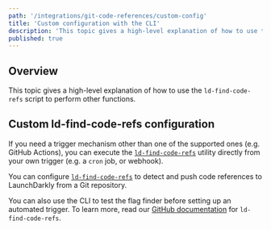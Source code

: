 ```yaml
---
path: '/integrations/git-code-references/custom-config'
title: 'Custom configuration with the CLI'
description: 'This topic gives a high-level explanation of how to use the ld-find-code-refs script to perform other functions.'
published: true
---
```


## Overview

This topic gives a high-level explanation of how to use the `ld-find-code-refs` script to perform other functions.

## Custom ld-find-code-refs configuration

If you need a trigger mechanism other than one of the supported ones (e.g. GitHub Actions), you can execute the [`ld-find-code-refs`](https://github.com/launchdarkly/ld-find-code-refs/) utility directly from your own trigger (e.g. a `cron` job, or webhook).

You can configure [`ld-find-code-refs`](https://github.com/launchdarkly/ld-find-code-refs/) to detect and push code references to LaunchDarkly from a Git repository.

You can also use the CLI to test the flag finder before setting up an automated trigger. To learn more, read our [GitHub documentation](https://github.com/launchdarkly/ld-find-code-refs/#execution-via-cli) for `ld-find-code-refs`.
